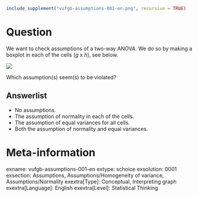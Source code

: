```r
include_supplement("vufgb-assumptions-001-en.png", recursive = TRUE)
```

Question
========

We want to check assumptions of a two-way ANOVA. We do so by making a boxplot in each of the cells (*g* x *h*), see below. 

![](vufgb-assumptions-001-en.png)

Which assumption(s) seem(s) to be violated?
  
  Answerlist
----------
* No assumptions.
* The assumption of normality in each of the cells.
* The assumption of equal variances for all cells.
* Both the assumption of normality and equal variances.

Meta-information
================
exname: vufgb-assumptions-001-en
extype: schoice
exsolution: 0001
exsection: Assumptions, Assumptions/Homogeneity of variance, Assumptions/Normality
exextra[Type]: Conceptual, Interpreting graph
exextra[Language]: English
exextra[Level]: Statistical Thinking